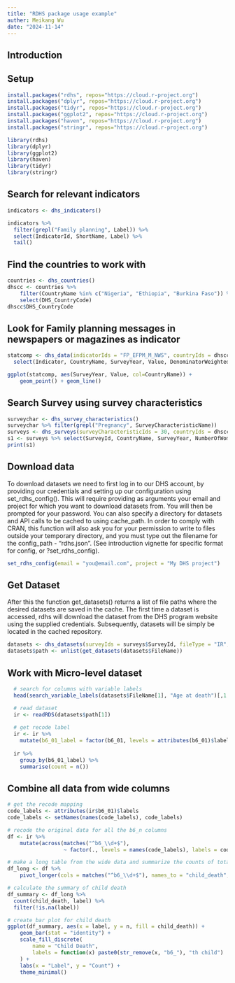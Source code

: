 ```yaml
---
title: "RDHS package usage example"
auther: Meikang Wu
date: "2024-11-14"
---
```


## Introduction

## Setup
```r
install.packages("rdhs", repos="https://cloud.r-project.org")
install.packages("dplyr", repos="https://cloud.r-project.org")
install.packages("tidyr", repos="https://cloud.r-project.org")
install.packages("ggplot2", repos="https://cloud.r-project.org")
install.packages("haven", repos="https://cloud.r-project.org")
install.packages("stringr", repos="https://cloud.r-project.org")

library(rdhs)
library(dplyr)
library(ggplot2)
library(haven)
library(tidyr)
library(stringr)
```

## Search for relevant indicators
```r
indicators <- dhs_indicators()

```
```r
indicators %>%
  filter(grepl("Family planning", Label)) %>%
  select(IndicatorId, ShortName, Label) %>%
  tail()
```

## Find the countries to work with
```r
countries <- dhs_countries()
dhscc <- countries %>%
    filter(CountryName %in% c("Nigeria", "Ethiopia", "Burkina Faso")) %>%
    select(DHS_CountryCode)
dhscc$DHS_CountryCode
```

## Look for Family planning messages in newspapers or magazines as indicator
```r
statcomp <- dhs_data(indicatorIds = "FP_EFPM_M_NWS", countryIds = dhscc$DHS_CountryCode) %>%
  select(Indicator, CountryName, SurveyYear, Value, DenominatorWeighted)

ggplot(statcomp, aes(SurveyYear, Value, col=CountryName)) +
    geom_point() + geom_line()
```

## Search Survey using survey characteristics
```r
surveychar <- dhs_survey_characteristics()
surveychar %>% filter(grepl("Pregnancy", SurveyCharacteristicName))
surveys <- dhs_surveys(surveyCharacteristicIds = 30, countryIds = dhscc$DHS_CountryCode)
s1 <- surveys %>% select(SurveyId, CountryName, SurveyYear, NumberOfWomen, SurveyNum, FieldworkEnd)
print(s1)
```

## Download data
To download datasets we need to first log in to our DHS account, by providing our credentials and setting up our configuration using set_rdhs_config().
This will require providing as arguments your email and project for which you want to download datasets from.
You will then be prompted for your password.
You can also specify a directory for datasets and API calls to be cached to using cache_path.
In order to comply with CRAN, this function will also ask you for your permission to write to files outside your temporary directory,
and you must type out the filename for the config_path - “rdhs.json”.
(See introduction vignette for specific format for config, or ?set_rdhs_config).

```r
set_rdhs_config(email = "you@email.com", project = "My DHS project")
```

## Get Dataset
After this the function get_datasets() returns a list of file paths where the desired datasets are saved in the cache.
The first time a dataset is accessed, rdhs will download the dataset from the DHS program website using the supplied credentials.
Subsequently, datasets will be simply be located in the cached repository.
```r
datasets <- dhs_datasets(surveyIds = surveys$SurveyId, fileType = "IR", fileFormat="flat")
datasets$path <- unlist(get_datasets(datasets$FileName))
```
## Work with Micro-level dataset
```r
  # search for columns with variable labels
  head(search_variable_labels(datasets$FileName[1], "Age at death")[,1:2])

  # read dataset
  ir <- readRDS(datasets$path[1])
  
  # get recode label
  ir <- ir %>%
    mutate(b6_01_label = factor(b6_01, levels = attributes(b6_01)$labels, labels = names(attributes(b6_01)$labels)))
  
  ir %>%
    group_by(b6_01_label) %>%
    summarise(count = n())

```

## Combine all data from wide columns
``` r
# get the recode mapping
code_labels <- attributes(ir$b6_01)$labels
code_labels <- setNames(names(code_labels), code_labels)

# recode the original data for all the b6_n columns
df <- ir %>%
    mutate(across(matches("^b6_\\d+$"),
                  ~ factor(., levels = names(code_labels), labels = code_labels)))

# make a long table from the wide data and summarize the counts of total labels
df_long <- df %>%
    pivot_longer(cols = matches("^b6_\\d+$"), names_to = "child_death", values_to = "label")

# calculate the summary of child death
df_summary <- df_long %>%
  count(child_death, label) %>% 
  filter(!is.na(label))

# create bar plot for child death
ggplot(df_summary, aes(x = label, y = n, fill = child_death)) +
    geom_bar(stat = "identity") +
    scale_fill_discrete(
        name = "Child Death",
        labels = function(x) paste0(str_remove(x, "b6_"), "th child") 
    ) +
    labs(x = "Label", y = "Count") +
    theme_minimal()
    
```

